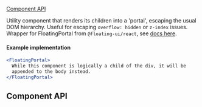 

<Meta of={FloatingPortal} />

<Title>FloatingPortal</Title>

[Component API](#ComponentAPI) 

Utility component that renders its children into a 'portal', escaping the usual DOM hierarchy. Useful for escaping `overflow: hidden` or `z-index` issues. Wrapper for FloatingPortal from `@floating-ui/react`, see [docs here](https://floating-ui.com/docs/floatingportal).


#### Example implementation

```jsx
<FloatingPortal>
  While this component is logically a child of the div, it will be
  appended to the body instead.
</FloatingPortal>
```

## Component API <a id="ComponentAPI" />

<ArgTypes of={FloatingPortal.Basic} sort="requiredFirst" />

